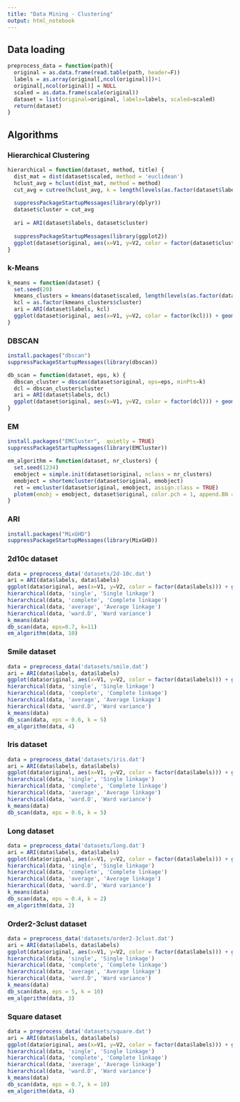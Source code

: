 ```yaml
---
title: "Data Mining - Clustering"
output: html_notebook
---
```

## Data loading
```r
preprocess_data = function(path){
  original = as.data.frame(read.table(path, header=F))
  labels = as.array(original[,ncol(original)])+1
  original[,ncol(original)] = NULL
  scaled = as.data.frame(scale(original))
  dataset = list(original=original, labels=labels, scaled=scaled)
  return(dataset)
}

```

## Algorithms

### Hierarchical Clustering
```r
hierarchical = function(dataset, method, title) {
  dist_mat = dist(dataset$scaled, method = 'euclidean')
  hclust_avg = hclust(dist_mat, method = method)
  cut_avg = cutree(hclust_avg, k = length(levels(as.factor(dataset$labels))))
  
  suppressPackageStartupMessages(library(dplyr))
  dataset$cluster = cut_avg
  
  ari = ARI(dataset$labels, dataset$cluster)
  
  suppressPackageStartupMessages(library(ggplot2))
  ggplot(dataset$original, aes(x=V1, y=V2, color = factor(dataset$cluster))) + geom_point() + ggtitle(title, paste("ARI:", ari)) + labs(color = "Clusters")
}

```

### k-Means
```r
k_means = function(dataset) {
  set.seed(20)
  kmeans_clusters = kmeans(dataset$scaled, length(levels(as.factor(dataset$labels))))
  kcl = as.factor(kmeans_clusters$cluster)
  ari = ARI(dataset$labels, kcl)
  ggplot(dataset$original, aes(x=V1, y=V2, color = factor(kcl))) + geom_point() + ggtitle("k-Means", paste("ARI:", ari))  + labs(color = "Clusters")
}

```

### DBSCAN
```r
install.packages("dbscan")
suppressPackageStartupMessages(library(dbscan))

db_scan = function(dataset, eps, k) {
  dbscan_cluster = dbscan(dataset$original, eps=eps, minPts=k)
  dcl = dbscan_cluster$cluster
  ari = ARI(dataset$labels, dcl)
  ggplot(dataset$original, aes(x=V1, y=V2, color = factor(dcl))) + geom_point() + ggtitle("DBSCAN", paste("ARI:", ari))  + labs(color = "Clusters")
}

```

### EM
```r
install.packages("EMCluster",  quietly = TRUE)
suppressPackageStartupMessages(library(EMCluster))

em_algorithm = function(dataset, nr_clusters) {
  set.seed(1234)
  emobject = simple.init(dataset$original, nclass = nr_clusters)
  emobject = shortemcluster(dataset$original, emobject)
  ret = emcluster(dataset$original, emobject, assign.class = TRUE)
  plotem(emobj = emobject, dataset$original, color.pch = 1, append.BN = TRUE)
}

```

### ARI
```r
install.packages("MixGHD")
suppressPackageStartupMessages(library(MixGHD))
```


### 2d10c dataset

```r
data = preprocess_data('datasets/2d-10c.dat')
ari = ARI(data$labels, data$labels)
ggplot(data$original, aes(x=V1, y=V2, color = factor(data$labels))) + geom_point() + ggtitle("Original", paste("ARI:", ari))  + labs(color = "Clusters")
hierarchical(data, 'single', 'Single linkage')
hierarchical(data, 'complete', 'Complete linkage')
hierarchical(data, 'average', 'Average linkage')
hierarchical(data, 'ward.D', 'Ward variance')
k_means(data)
db_scan(data, eps=0.7, k=11)
em_algorithm(data, 10)
```


### Smile dataset

```r
data = preprocess_data('datasets/smile.dat')
ari = ARI(data$labels, data$labels)
ggplot(data$original, aes(x=V1, y=V2, color = factor(data$labels))) + geom_point() + ggtitle("Original", paste("ARI:", ari))  + labs(color = "Clusters")
hierarchical(data, 'single', 'Single linkage')
hierarchical(data, 'complete', 'Complete linkage')
hierarchical(data, 'average', 'Average linkage')
hierarchical(data, 'ward.D', 'Ward variance')
k_means(data)
db_scan(data, eps = 0.6, k = 5)
em_algorithm(data, 4)

```


### Iris dataset

```r
data = preprocess_data('datasets/iris.dat')
ari = ARI(data$labels, data$labels)
ggplot(data$original, aes(x=V1, y=V2, color = factor(data$labels))) + geom_point() + ggtitle("Original", paste("ARI:", ari))  + labs(color = "Clusters")
hierarchical(data, 'single', 'Single linkage')
hierarchical(data, 'complete', 'Complete linkage')
hierarchical(data, 'average', 'Average linkage')
hierarchical(data, 'ward.D', 'Ward variance')
k_means(data)
db_scan(data, eps = 0.6, k = 5)

```

### Long dataset

```r
data = preprocess_data('datasets/long.dat')
ari = ARI(data$labels, data$labels)
ggplot(data$original, aes(x=V1, y=V2, color = factor(data$labels))) + geom_point() + ggtitle("Original", paste("ARI:", ari))  + labs(color = "Clusters")
hierarchical(data, 'single', 'Single linkage')
hierarchical(data, 'complete', 'Complete linkage')
hierarchical(data, 'average', 'Average linkage')
hierarchical(data, 'ward.D', 'Ward variance')
k_means(data)
db_scan(data, eps = 0.4, k = 2)
em_algorithm(data, 2)

```

### Order2-3clust dataset

```r
data = preprocess_data('datasets/order2-3clust.dat')
ari = ARI(data$labels, data$labels)
ggplot(data$original, aes(x=V1, y=V2, color = factor(data$labels))) + geom_point() + ggtitle("Original", paste("ARI:", ari))  + labs(color = "Clusters")
hierarchical(data, 'single', 'Single linkage')
hierarchical(data, 'complete', 'Complete linkage')
hierarchical(data, 'average', 'Average linkage')
hierarchical(data, 'ward.D', 'Ward variance')
k_means(data)
db_scan(data, eps = 5, k = 10)
em_algorithm(data, 3)
```


### Square dataset

```r
data = preprocess_data('datasets/square.dat')
ari = ARI(data$labels, data$labels)
ggplot(data$original, aes(x=V1, y=V2, color = factor(data$labels))) + geom_point() + ggtitle("Original", paste("ARI:", ari))  + labs(color = "Clusters")
hierarchical(data, 'single', 'Single linkage')
hierarchical(data, 'complete', 'Complete linkage')
hierarchical(data, 'average', 'Average linkage')
hierarchical(data, 'ward.D', 'Ward variance')
k_means(data)
db_scan(data, eps = 0.7, k = 10)
em_algorithm(data, 4)

```




































